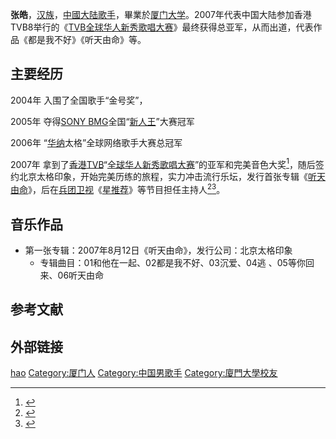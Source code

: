 {{藝人
| 姓名     = 张皓
| 類型     = 男歌手
| 圖片     =
| 圖片尺寸 = 
| 圖片簡介 = 
| 綽號     =  
| 國籍     = {{CHN-MLD}} 
| 民族     = [[汉族|汉族]]
| 出生日期 = {{birth date and age|1981|11|8}} 
| 出生地點 = {{CHN}}[[福建省|福建省]][[厦门市|厦门市]]
| 職業     = [[歌手|歌手]] 
| 語言     = [[华语|华语]]
| 教育程度 =  [[厦门大学|厦门大学]]
| 宗教信仰 = 
| 配偶     = 
| 兒女     = 
| 父母     = 
| 音樂類型 = 
| 活躍年代 = 2007年-至今
| 代表作   =  《听天由命》《等你回来》
| 唱片公司 = 
| 經紀公司 =   
| 網站     = 
| 相關團體 = 
| 獎項     = 2007香港《[[TVB全球华人新秀歌唱大赛|TVB全球华人新秀歌唱大赛]]》总亚军
| IMDb    = 
}}
'''张皓'''{{BD|1981年|11月8日|catIdx=Z张}}，[[汉族|汉族]]，[[中國大陆|中國大陆]][[歌手|歌手]]，畢業於[[厦门大学|厦门大学]]。2007年代表中国大陆参加香港TVB8举行的《[[TVB全球华人新秀歌唱大赛|TVB全球华人新秀歌唱大赛]]》最终获得总亚军，从而出道，代表作品《都是我不好》《听天由命》等。

==主要经历==

2004年 入围了全国歌手“金号奖”，

2005年 夺得[[SONY_BMG|SONY BMG]]全国“[[新人王|新人王]]”大赛冠军

2006年 “[[华纳|华纳]]太格”全球网络歌手大赛总冠军

2007年 拿到了[[香港|香港]][[TVB|TVB]]“[[全球华人新秀歌唱大赛|全球华人新秀歌唱大赛]]”的亚军和完美音色大奖<ref>{{Cite web |url=http://ent.qq.com/a/20071011/000191.htm |title=TVB8新秀歌唱大赛完美音色大奖--张皓 |access-date=2013-11-14 |archive-date=2015-06-10 |archive-url=https://web.archive.org/web/20150610193750/http://ent.qq.com/a/20071011/000191.htm |dead-url=no }}</ref>，随后签约北京太格印象，开始完美历练的旅程，实力冲击流行乐坛，发行首张专辑《[[听天由命|听天由命]]》，后在[[兵团卫视|兵团卫视]]《[[星推荐|星推荐]]》等节目担任主持人<ref>{{Cite web |url=http://ent.qq.com/a/20090319/000382.htm |title=歌手张皓有新招 摇身一变成《星荐队》主持 |access-date=2013-11-14 |archive-date=2015-06-10 |archive-url=https://web.archive.org/web/20150610214522/http://ent.qq.com/a/20090319/000382.htm |dead-url=no }}</ref><ref>{{Cite web |url=http://ent.sina.com.cn/y/2008-01-17/12191880465.shtml |title=歌手张皓过把主持瘾 调侃现代男人家庭地位 |access-date=2013-11-14 |archive-date=2019-06-05 |archive-url=https://web.archive.org/web/20190605205553/http://ent.sina.com.cn/y/2008-01-17/12191880465.shtml |dead-url=no }}</ref>。

==音乐作品==
*第一张专辑：2007年8月12日《听天由命》，发行公司：北京太格印象
**专辑曲目：01和他在一起、02都是我不好、03沉爱、04逃 、05等你回来、06听天由命 

==参考文献==
{{reflist}}

==外部链接==

{{DEFAULTSORT:Zhang hao}}
[[Category:张姓|hao]]
[[Category:厦门人|Category:厦门人]]
[[Category:中国男歌手|Category:中国男歌手]]
[[Category:廈門大學校友|Category:廈門大學校友]]